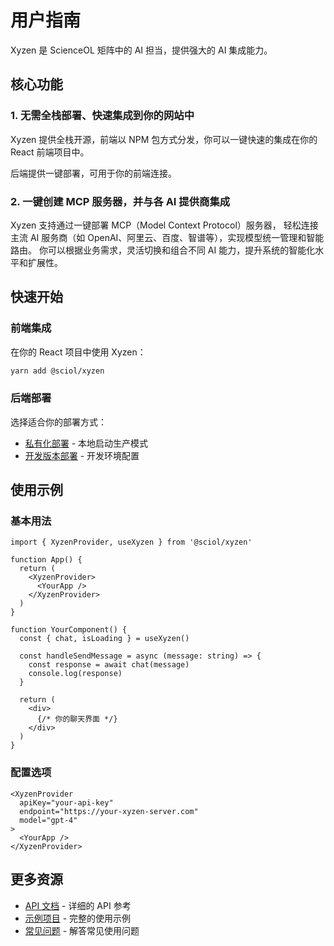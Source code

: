 # 用户指南

Xyzen 是 ScienceOL 矩阵中的 AI 担当，提供强大的 AI 集成能力。

## 核心功能

### 1. 无需全栈部署、快速集成到你的网站中

Xyzen 提供全栈开源，前端以 NPM 包方式分发，你可以一键快速的集成在你的 React 前端项目中。

后端提供一键部署，可用于你的前端连接。

### 2. 一键创建 MCP 服务器，并与各 AI 提供商集成

Xyzen 支持通过一键部署 MCP（Model Context Protocol）服务器，
轻松连接主流 AI 服务商（如 OpenAI、阿里云、百度、智谱等），实现模型统一管理和智能路由。
你可以根据业务需求，灵活切换和组合不同 AI 能力，提升系统的智能化水平和扩展性。

## 快速开始

### 前端集成

在你的 React 项目中使用 Xyzen：

```bash
yarn add @sciol/xyzen
```

### 后端部署

选择适合你的部署方式：

- [私有化部署](/xyzen/deploy) - 本地启动生产模式
- [开发版本部署](/xyzen/dev-deploy) - 开发环境配置

## 使用示例

### 基本用法

```tsx
import { XyzenProvider, useXyzen } from '@sciol/xyzen'

function App() {
  return (
    <XyzenProvider>
      <YourApp />
    </XyzenProvider>
  )
}

function YourComponent() {
  const { chat, isLoading } = useXyzen()
  
  const handleSendMessage = async (message: string) => {
    const response = await chat(message)
    console.log(response)
  }
  
  return (
    <div>
      {/* 你的聊天界面 */}
    </div>
  )
}
```

### 配置选项

```tsx
<XyzenProvider 
  apiKey="your-api-key"
  endpoint="https://your-xyzen-server.com"
  model="gpt-4"
>
  <YourApp />
</XyzenProvider>
```

## 更多资源

- [API 文档](/xyzen/api) - 详细的 API 参考
- [示例项目](https://github.com/sciol/xyzen-examples) - 完整的使用示例
- [常见问题](/xyzen/faq) - 解答常见使用问题 